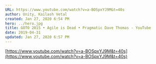```yaml
---
URL: https://www.youtube.com/watch?v=a-BOSpxYJ9M&t=40s
author: Unity, Kailash Vetal
created: Jan 27, 2020 6:54 PM
hero: ../hero.jpg
title: GOTO 2015 • Agile is Dead • Pragmatic Dave Thomas - YouTube
date: 2019-04-31
updated: Jan 27, 2020 6:57 PM
---
```

[https://www.youtube.com/watch?v=a-BOSpxYJ9M&t=40s](https://www.youtube.com/watch?v=a-BOSpxYJ9M&t=40s)